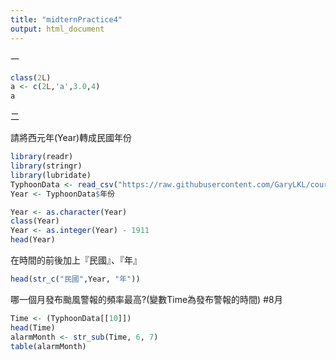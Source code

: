 ```yaml
---
title: "midternPractice4"
output: html_document
---
```



一
```r
class(2L)
a <- c(2L,'a',3.0,4)
a
```


二

請將西元年(Year)轉成民國年份
```r
library(readr)
library(stringr)
library(lubridate)
TyphoonData <- read_csv("https://raw.githubusercontent.com/GaryLKL/course-programming-for-ds-Quiz/master/TyphoonData.csv", col_types = cols(.default = col_character()))
Year <- TyphoonData$年份

Year <- as.character(Year)
class(Year)
Year <- as.integer(Year) - 1911
head(Year)
```
在時間的前後加上『民國』、『年』
```r
head(str_c("民國",Year, "年"))
```
哪一個月發布颱風警報的頻率最高?(變數Time為發布警報的時間)
#8月

```r
Time <- (TyphoonData[[10]])
head(Time)
alarmMonth <- str_sub(Time, 6, 7)
table(alarmMonth)
```











































